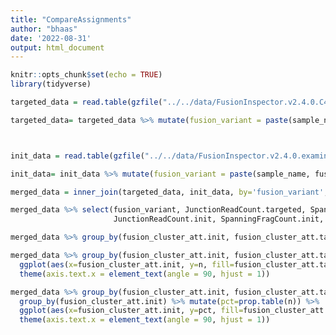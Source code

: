 ```yaml
---
title: "CompareAssignments"
author: "bhaas"
date: '2022-08-31'
output: html_document
---
```


```r
knitr::opts_chunk$set(echo = TRUE)
library(tidyverse)
```


```r

targeted_data = read.table(gzfile("../../data/FusionInspector.v2.4.0.C4_targeted_fusions.tsv.gz"), header=T, sep="\t", stringsAsFactors = F)

targeted_data= targeted_data %>% mutate(fusion_variant = paste(sample_name, fusion_name, LeftBreakpoint, RightBreakpoint))




```

```r

init_data = read.table(gzfile("../../data/FusionInspector.v2.4.0.examine_recurrents.tsv.gz"), header=T, sep="\t", stringsAsFactors = F)

init_data= init_data %>% mutate(fusion_variant = paste(sample_name, fusion_name, LeftBreakpoint, RightBreakpoint))


```

```r

merged_data = inner_join(targeted_data, init_data, by='fusion_variant', suffix=c('.targeted', '.init'))

```


```r

merged_data %>% select(fusion_variant, JunctionReadCount.targeted, SpanningFragCount.targeted, fusion_cluster_att.targeted,
                       JunctionReadCount.init, SpanningFragCount.init, fusion_cluster_att.init)

```

```r

merged_data %>% group_by(fusion_cluster_att.init, fusion_cluster_att.targeted) %>% tally() 

```

```r

merged_data %>% group_by(fusion_cluster_att.init, fusion_cluster_att.targeted) %>% tally() %>%
  ggplot(aes(x=fusion_cluster_att.init, y=n, fill=fusion_cluster_att.targeted)) + geom_col() +
  theme(axis.text.x = element_text(angle = 90, hjust = 1))


```

```r


merged_data %>% group_by(fusion_cluster_att.init, fusion_cluster_att.targeted) %>% tally() %>%
  group_by(fusion_cluster_att.init) %>% mutate(pct=prop.table(n)) %>%
  ggplot(aes(x=fusion_cluster_att.init, y=pct, fill=fusion_cluster_att.targeted)) + geom_col() +
  theme(axis.text.x = element_text(angle = 90, hjust = 1))



```






